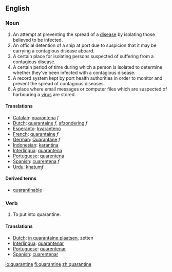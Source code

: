 ==English==

===Noun===
{{en-noun}}

# An attempt at preventing the spread of a [[disease]] by isolating those believed to be infected.
# An official detention of a ship at port due to suspicion that it may be carrying a contagious disease aboard.
# A certain place for isolating persons suspected of suffering from a contagious disease.
# A certain period of time during which a person is isolated to determine whether they've been infected with a contagious disease.
# A record system kept by port health authorities in order to monitor and prevent the spread of contagious diseases.
# A place where email messages or computer files which are suspected of harbouring a [[virus]] are stored. 

====Translations====
*[[Catalan]]: [[quarantena]] ''f''
*[[Dutch]]: [[quarantaine]] ''f'', [[afzondering]] ''f''
*[[Esperanto]]: [[kvaranteno]]
*[[French]]: [[quarantaine]] ''f''
*[[German]]: [[Quarantäne]] ''f''
*[[Indonesian]]: [[karantina]]
*[[Interlingua]]: [[quarantena]]
*[[Portuguese]]: [[quarentena]] {{f}}
*[[Spanish]]: [[cuarentena]] ''f''
*[[Urdu]]: [[khatum]]''f''

====Derived terms====
* [[quarantinable]]

===Verb===
{{en-verb|quarantin|ing}}

# To put into quarantine.

====Translations====
*[[Dutch]]: [[in quarantaine plaatsen]], zetten
*[[Interlingua]]: [[quarantenar]]
*[[Portuguese]]: [[quarentenar]]
*[[Spanish]]: [[cuarentenar]]

[[io:quarantine]]
[[fi:quarantine]]
[[zh:quarantine]]